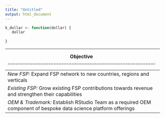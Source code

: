 ```yaml
---
title: "Untitled"
output: html_document
---
```


<!-- -*- extensions:-grid_tables -*- -->

```r
k_dollar <- function(dollar) {
   dollar
  
}
```

| Objective ..........................................................................................             | Q1 Target | Q1 Actual         | 2020 Target |  Annual Growth Target|
|------------------------------------------------------------------------------------------------------------------|:---------:|-------------------|-------------|---------------------:|
| *New FSP:* Expand FSP network to new countries, regions and verticals                                            |   \$50K   | `r k_dollar(100)` | \$500K      |                  270%|
| *Existing FSP:* Grow existing FSP contributions towards revenue and strengthen their capabilities                |   \$320K  | `r k_dollar(100)` | \$1,600K    |                   51%|
| *OEM & Trademark:* Establish RStudio Team as a required OEM component of bespoke data science platform offerings |   \$225K  | `r k_dollar(100)` | \$1,500K    |                   26%|
